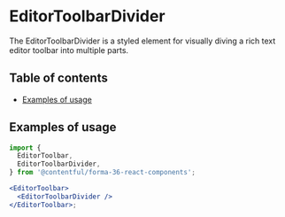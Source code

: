 # EditorToolbarDivider

The EditorToolbarDivider is a styled element for visually diving a rich text editor toolbar into multiple parts.

## Table of contents

- [Examples of usage](#examples-of-usage)

## Examples of usage

```jsx
import {
  EditorToolbar,
  EditorToolbarDivider,
} from '@contentful/forma-36-react-components';

<EditorToolbar>
  <EditorToolbarDivider />
</EditorToolbar>;
```
